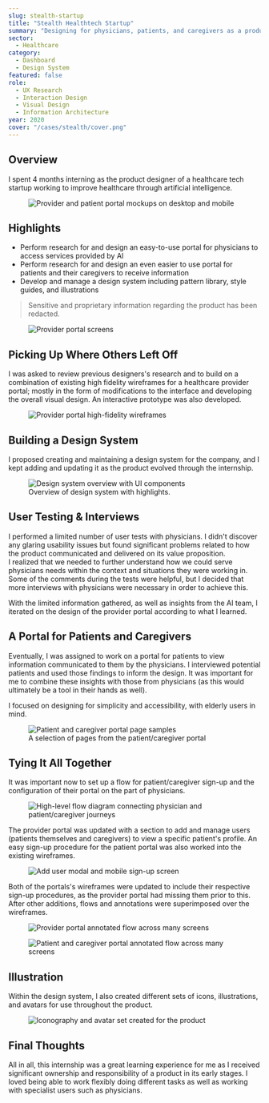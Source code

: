 ```yaml
---
slug: stealth-startup
title: "Stealth Healthtech Startup"
summary: "Designing for physicians, patients, and caregivers as a product design intern"
sector:
  - Healthcare
category: 
  - Dashboard
  - Design System
featured: false
role:
  - UX Research
  - Interaction Design
  - Visual Design
  - Information Architecture
year: 2020
cover: "/cases/stealth/cover.png"
---
```


## Overview

I spent 4 months interning as the product designer of a healthcare tech startup working to improve healthcare through artificial intelligence.

<figure>
  <img src="/cases/stealth/cover.png" alt="Provider and patient portal mockups on desktop and mobile" />
</figure>

## Highlights

- Perform research for and design an easy-to-use portal for physicians to access services provided by AI  
- Perform research for and design an even easier to use portal for patients and their caregivers to receive information  
- Develop and manage a design system including pattern library, style guides, and illustrations

> Sensitive and proprietary information regarding the product has been redacted.

<figure>
  <img src="/cases/stealth/provider-portal.png" alt="Provider portal screens" />
</figure>

## Picking Up Where Others Left Off

I was asked to review previous designers's research and to build on a combination of existing high fidelity wireframes for a healthcare provider portal; mostly in the form of modifications to the interface and developing the overall visual design. An interactive prototype was also developed.

<figure>
  <img src="/cases/stealth/wireframes.png" alt="Provider portal high-fidelity wireframes" />
</figure>

## Building a Design System

I proposed creating and maintaining a design system for the company, and I kept adding and updating it as the product evolved through the internship.

<figure>
  <img src="/cases/stealth/design-system.png" alt="Design system overview with UI components" />
  <figcaption>Overview of design system with highlights.</figcaption>
</figure>

## User Testing & Interviews

I performed a limited number of user tests with physicians. I didn't discover any glaring usability issues but found significant problems related to how the product communicated and delivered on its value proposition.  
I realized that we needed to further understand how we could serve physicians needs within the context and situations they were working in. Some of the comments during the tests were helpful, but I decided that more interviews with physicians were necessary in order to achieve this.

With the limited information gathered, as well as insights from the AI team, I iterated on the design of the provider portal according to what I learned.

## A Portal for Patients and Caregivers

Eventually, I was assigned to work on a portal for patients to view information communicated to them by the physicians. I interviewed potential patients and used those findings to inform the design. It was important for me to combine these insights with those from physicians (as this would ultimately be a tool in their hands as well).

I focused on designing for simplicity and accessibility, with elderly users in mind.

<figure>
  <img src="/cases/stealth/patient-portal.png" alt="Patient and caregiver portal page samples" />
  <figcaption>A selection of pages from the patient/caregiver portal</figcaption>
</figure>

## Tying It All Together

It was important now to set up a flow for patient/caregiver sign-up and the configuration of their portal on the part of physicians.

<figure>
  <img src="/cases/stealth/flow-diagram.png" alt="High-level flow diagram connecting physician and patient/caregiver journeys" />
</figure>

The provider portal was updated with a section to add and manage users (patients themselves and caregivers) to view a specific patient's profile. An easy sign-up procedure for the patient portal was also worked into the existing wireframes.

<figure>
  <img src="/cases/stealth/add-user.png" alt="Add user modal and mobile sign-up screen" />
</figure>

Both of the portals's wireframes were updated to include their respective sign-up procedures, as the provider portal had missing them prior to this. After other additions, flows and annotations were superimposed over the wireframes.

<figure>
  <img src="/cases/stealth/provider-flow.png" alt="Provider portal annotated flow across many screens" />
</figure>

<figure>
  <img src="/cases/stealth/patient-flow.png" alt="Patient and caregiver portal annotated flow across many screens" />
</figure>

## Illustration

Within the design system, I also created different sets of icons, illustrations, and avatars for use throughout the product.

<figure>
  <img src="/cases/stealth/icons.png" alt="Iconography and avatar set created for the product" />
</figure>

## Final Thoughts

All in all, this internship was a great learning experience for me as I received significant ownership and responsibility of a product in its early stages. I loved being able to work flexibly doing different tasks as well as working with specialist users such as physicians.
